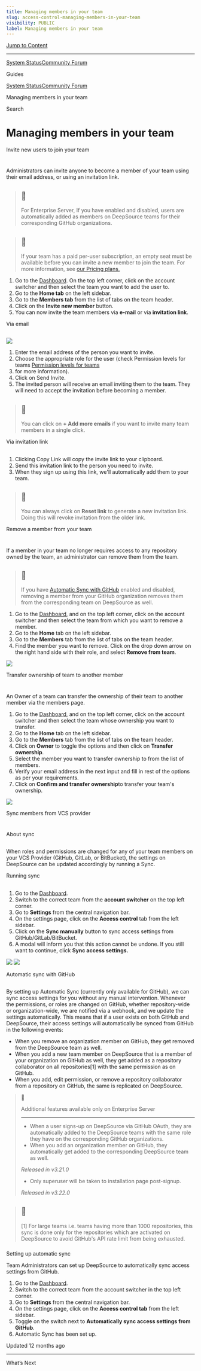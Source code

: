 ```yaml
---
title: Managing members in your team
slug: access-control-managing-members-in-your-team
visibility: PUBLIC
label: Managing members in your team
---
```

[Jump to Content](#content)

* * *

[System Status](https://deepsourcestatus.com/)[Community Forum](https://discuss.deepsource.com/)

Guides

[System Status](https://deepsourcestatus.com/)[Community Forum](https://discuss.deepsource.com/)

Managing members in your team

Search

Managing members in your team
=============================

Invite new users to join your team

[](#invite-new-users-to-join-your-team)
=============================================================================

Administrators can invite anyone to become a member of your team using their email address, or using an invitation link.

> 📘
> --
> 
> For Enterprise Server, If you have enabled and disabled, users are automatically added as members on DeepSource teams for their corresponding GitHub organizations.

> 📘
> --
> 
> If your team has a paid per-user subscription, an empty seat must be available before you can invite a new member to join the team. For more information, see [our Pricing plans.](https://deepsource.io/pricing/)

1.  Go to the [Dashboard](https://deepsource.io/dashboard/). On the top left corner, click on the account switcher and then select the team you want to add the user to.
2.  Go to the **Home tab** on the left sidebar.
3.  Go to the **Members tab** from the list of tabs on the team header.
4.  Click on the **Invite new member** button.
5.  You can now invite the team members via **e-mail** or via **invitation link**.

Via email

[](#via-email)
---------------------------

![](https://files.readme.io/656aca1-small-invite_team.png)

1.  Enter the email address of the person you want to invite.
2.  Choose the appropriate role for the user (check Permission levels for teams [Permission levels for teams](https://deepsource-docs.readme.io/docs/managing-peoples-access-to-team-with-roles#:~:text=Suggest%20Edits-,Permission%20levels%20for%20teams,-Teams%20can%20have)
3.  for more information).
4.  Click on Send Invite.
5.  The invited person will receive an email inviting them to the team. They will need to accept the invitation before becoming a member.

> 📘
> --
> 
> You can click on **\+ Add more emails** if you want to invite many team members in a single click.

Via invitation link

[](#via-invitation-link)
-----------------------------------------------

1.  Clicking Copy Link will copy the invite link to your clipboard.
2.  Send this invitation link to the person you need to invite.
3.  When they sign up using this link, we'll automatically add them to your team.

> 📘
> --
> 
> You can always click on **Reset link** to generate a new invitation link. Doing this will revoke invitation from the older link.

Remove a member from your team

[](#remove-a-member-from-your-team)
=====================================================================

If a member in your team no longer requires access to any repository owned by the team, an administrator can remove them from the team.

> 📘
> --
> 
> If you have [Automatic Sync with GitHub](#automatic-sync-with-github) enabled and disabled, removing a member from your GitHub organization removes them from the corresponding team on DeepSource as well.

1.  Go to the [Dashboard](https://deepsource.io/dashboard/), and on the top left corner, click on the account switcher and then select the team from which you want to remove a member.
2.  Go to the **Home** tab on the left sidebar.
3.  Go to the **Members** tab from the list of tabs on the team header.
4.  Find the member you want to remove. Click on the drop down arrow on the right hand side with their role, and select **Remove from team**.

![](https://files.readme.io/42614c2-small-remove_team.png)

Transfer ownership of team to another member

[](#transfer-ownership-of-team-to-another-member)
=================================================================================================

An Owner of a team can transfer the ownership of their team to another member via the members page.

1.  Go to the [Dashboard](https://deepsource.io/dashboard/), and on the top left corner, click on the account switcher and then select the team whose ownership you want to transfer.
2.  Go to the **Home** tab on the left sidebar.
3.  Go to the **Members** tab from the list of tabs on the team header.
4.  Click on **Owner** to toggle the options and then click on **Transfer ownership**.
5.  Select the member you want to transfer ownership to from the list of members.
6.  Verify your email address in the next input and fill in rest of the options as per your requirements.
7.  Click on **Confirm and transfer ownership**to transfer your team's ownership.

![](https://files.readme.io/2a8a254-small-Transfer_ownership.png)

Sync members from VCS provider

[](#sync-members-from-vcs-provider)
=====================================================================

About sync

[](#about-sync)
-----------------------------

When roles and permissions are changed for any of your team members on your VCS Provider (GitHub, GitLab, or BitBucket), the settings on DeepSource can be updated accordingly by running a Sync.

Running sync

[](#running-sync)
---------------------------------

1.  Go to the [Dashboard](https://deepsource.io/dashboard).
2.  Switch to the correct team from the **account switcher** on the top left corner.
3.  Go to **Settings** from the central navigation bar.
4.  On the settings page, click on the **Access control** tab from the left sidebar.
5.  Click on the **Sync manually** button to sync access settings from GitHub/GitLab/BitBucket.
6.  A modal will inform you that this action cannot be undone. If you still want to continue, click **Sync access settings.**

![](https://files.readme.io/87408e6-SCR-20231017-lptm.png) ![](https://files.readme.io/2ba7bdd-SCR-20231017-lqae.png)

Automatic sync with GitHub

[](#automatic-sync-with-github)
-------------------------------------------------------------

By setting up Automatic Sync (currently only available for GitHub), we can sync access settings for you without any manual intervention. Whenever the permissions, or roles are changed on GitHub, whether repository-wide or organization-wide, we are notified via a webhook, and we update the settings automatically. This means that if a user exists on both GitHub and DeepSource, their access settings will automatically be synced from GitHub in the following events:

*   When you remove an organization member on GitHub, they get removed from the DeepSource team as well.
*   When you add a new team member on DeepSource that is a member of your organization on GitHub as well, they get added as a repository collaborator on all repositories\[1\] with the same permission as on GitHub.
*   When you add, edit permission, or remove a repository collaborator from a repository on GitHub, the same is replicated on DeepSource.

> 📘
> 
> Additional features available only on Enterprise Server
> 
> 
> -------------------------------------------------------------
> 
> *   When a user signs-up on DeepSource via GitHub OAuth, they are automatically added to the DeepSource teams with the same role they have on the corresponding GitHub organizations.
> *   When you add an organization member on GitHub, they automatically get added to the corresponding DeepSource team as well.
> 
> _Released in v3.21.0_
> 
> *   Only superuser will be taken to installation page post-signup.
> 
> _Released in v3.22.0_

> 📘
> --
> 
> \[1\] For large teams i.e. teams having more than 1000 repositories, this sync is done only for the repositories which are activated on DeepSource to avoid GitHub's API rate limit from being exhausted.

### 

Setting up automatic sync

[](#setting-up-automatic-sync)

Team Administrators can set up DeepSource to automatically sync access settings from GitHub.

1.  Go to the [Dashboard](https://deepsource.io/dashboard).
2.  Switch to the correct team from the account switcher in the top left corner.
3.  Go to **Settings** from the central navigation bar.
4.  On the settings page, click on the **Access control tab** from the left sidebar.
5.  Toggle on the switch next to **Automatically sync access settings from GitHub**.
6.  Automatic Sync has been set up.

Updated 12 months ago

* * *

What’s Next
